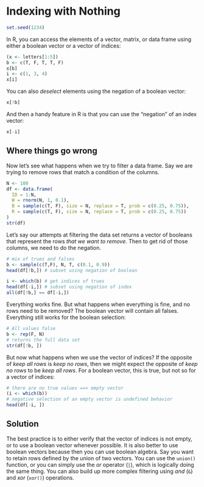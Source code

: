 # Indexing with Nothing

```r
set.seed(1234)
```


In R, you can access the elements of a vector, matrix, or data frame using either a boolean vector or a vector of indices:

```r
(x <- letters[1:5])
b <- c(T, F, T, T, F)
x[b]
i <- c(1, 3, 4)
x[i]
```

You can also *deselect* elements using the negation of a boolean vector:

```r
x[!b]
```

And then a handy feature in R is that you can use the "negation" of an index vector:

```r
x[-i]
```

## Where things go wrong

Now let's see what happens when we try to filter a data frame. Say we are trying to remove rows that match a condition of the columns.

```r
N <- 100
df <- data.frame(
  ID = 1:N,
  W = rnorm(N, 1, 0.1),
  B = sample(c(T, F), size = N, replace = T, prob = c(0.25, 0.75)),
  R = sample(c(T, F), size = N, replace = T, prob = c(0.25, 0.75))
)
str(df)
```

Let's say our attempts at filtering the data set returns a vector of booleans that represent the rows *that we want to remove*. Then to get rid of those columns, we need to do the negation.

```r
# mix of trues and falses
b <- sample(c(T,F), N, T, c(0.1, 0.9))
head(df[!b,]) # subset using negation of boolean

i <- which(b) # get indices of trues
head(df[-i,]) # subset using negation of index
all(df[!b,] == df[-i,])
```

Everything works fine. But what happens when everything is fine, and no rows need to be removed? The boolean vector will contain all falses. Everything still works for the boolean selection:

```r
# All values false
b <- rep(F, N)
# returns the full data set
str(df[!b, ])
```

But now what happens when we use the vector of indices? If the opposite of *keep all rows* is *keep no rows*, then we might expect the opposite of *keep no rows* to be *keep all rows*. For a boolean vector, this is true, but not so for a vector of indices:

```r
# there are no true values ==> empty vector
(i <- which(b))
# negative selection of an empty vector is undefined behavior
head(df[-i, ])
```

## Solution

The best practice is to either verify that the vector of indices is not empty, or to use a boolean vector whenever possible. It is also better to use boolean vectors because then you can use boolean algebra. Say you want to retain rows defined by the union of two vectors. You can use the `union()` function, or you can simply use the  *or* operator (`|`), which is logically doing the same thing. You can also build up more complex filtering using *and* (`&`) and *xor* (`xor()`) operations.
